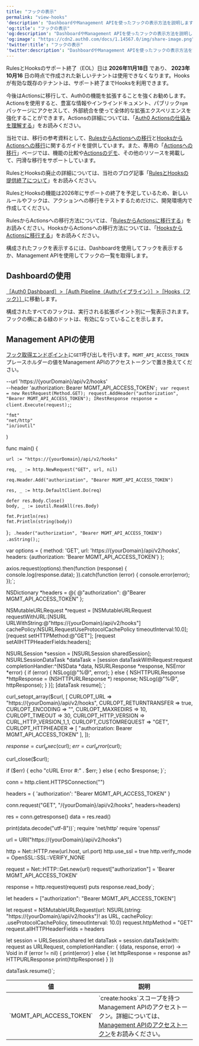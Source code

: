 ```yaml
---
title: "フックの表示"
permalink: "view-hooks"
'description': "DashboardやManagement APIを使ったフックの表示方法を説明します。Hooksは、Auth0 Deploy CLIツールを使用してインポート・エクスポートすることもできます。"
'og:title': "フックの表示"
'og:description': "DashboardやManagement APIを使ったフックの表示方法を説明します。Hooksは、Auth0 Deploy CLIツールを使用してインポート・エクスポートすることもできます。"
'og:image': "https://cdn2.auth0.com/docs/1.14567.0/img/share-image.png"
'twitter:title': "フックの表示"
'twitter:description': "DashboardやManagement APIを使ったフックの表示方法を説明します。Hooksは、Auth0 Deploy CLIツールを使用してインポート・エクスポートすることもできます。"
---
```



<Warning>

RulesとHooksのサポート終了（EOL）日は **2026年11月18日** であり、 **2023年10月16** 日の時点で作成された新しいテナントは使用できなくなります。Hooksが有効な既存のテナントは、サポート終了までHooksを利用できます。

今後はActionsに移行して、Auth0の機能を拡張することを強くお勧めします。Actionsを使用すると、豊富な情報やインラインドキュメント、パブリック`npm`パッケージにアクセスして、外部統合を使って全体的な拡張エクスペリエンスを強化することができます。Actionsの詳細については、「[Auth0 Actionsの仕組みを理解する](/docs/ja-jp/customize/actions/actions-overview)」をお読みください。

当社では、移行の参考資料として、[RulesからActionsへの移行](/docs/ja-jp/customize/actions/migrate/migrate-from-rules-to-actions)と[HooksからActionsへの移行](/docs/ja-jp/customize/actions/migrate/migrate-from-hooks-to-actions)に関するガイドを提供しています。また、専用の「[Actionsへの移行](https://auth0.com/extensibility/movetoactions)」ページでは、機能の比較や[Actionsのデモ](https://www.youtube.com/watch?v=UesFSY1klrI)、その他のリソースを掲載して、円滑な移行をサポートしています。

RulesとHooksの廃止の詳細については、当社のブログ記事「[RulesとHooksの提供終了について](https://auth0.com/blog/preparing-for-rules-and-hooks-end-of-life/)」をお読みください。

</Warning>

<Warning>

RulesとHooksの機能は2026年にサポートの終了を予定しているため、新しいルールやフックは、アクションへの移行をテストするためだけに、開発環境内で作成してください。

RulesからActionsへの移行方法については、「[RulesからActionsに移行する](/docs/ja-jp/customize/actions/migrate/migrate-from-rules-to-actions)」をお読みください。HooksからActionsへの移行方法については、「[HooksからActionsに移行する](/docs/ja-jp/customize/actions/migrate/migrate-from-hooks-to-actions)」をお読みください。

</Warning>

構成されたフックを表示するには、Dashboardを使用してフックを表示するか、<Tooltip data-tooltip-id="react-containers-DefinitionTooltip-0" href="/docs/ja-jp/glossary?term=management-api" tip="Management API: 顧客が管理タスクを実行できるようにするための製品。" cta="用語集の表示">Management API</Tooltip>を使用してフックの一覧を取得します。

## Dashboardの使用

[［Auth0 Dashboard］>［Auth Pipeline（Authパイプライン）］>［Hooks（フック）］](https://manage.auth0.com/#/)に移動します。

構成されたすべてのフックは、実行される拡張ポイント別に一覧表示されます。フックの横にある緑のドットは、有効になっていることを示します。

## Management APIの使用

[フック取得エンドポイント](/docs/ja-jp/api/management/v2/#!/Hooks/get_hooks)に`GET`呼び出しを行います。`MGMT_API_ACCESS_TOKEN`プレースホルダーの値をManagement APIのアクセストークンで置き換えてください。

  --url 'https://{yourDomain}/api/v2/hooks' \
  --header 'authorization: Bearer MGMT_API_ACCESS_TOKEN'`;
var request = new RestRequest(Method.GET);
request.AddHeader("authorization", "Bearer MGMT_API_ACCESS_TOKEN");
IRestResponse response = client.Execute(request);`;

	"fmt"
	"net/http"
	"io/ioutil"
)

func main() {

	url := "https://{yourDomain}/api/v2/hooks"

	req, _ := http.NewRequest("GET", url, nil)

	req.Header.Add("authorization", "Bearer MGMT_API_ACCESS_TOKEN")

	res, _ := http.DefaultClient.Do(req)

	defer res.Body.Close()
	body, _ := ioutil.ReadAll(res.Body)

	fmt.Println(res)
	fmt.Println(string(body))

}`;
  .header("authorization", "Bearer MGMT_API_ACCESS_TOKEN")
  .asString();`;

var options = {
  method: 'GET',
  url: 'https://{yourDomain}/api/v2/hooks',
  headers: {authorization: 'Bearer MGMT_API_ACCESS_TOKEN'}
};

axios.request(options).then(function (response) {
  console.log(response.data);
}).catch(function (error) {
  console.error(error);
});`;

NSDictionary *headers = @{ @"authorization": @"Bearer MGMT_API_ACCESS_TOKEN" };

NSMutableURLRequest *request = [NSMutableURLRequest requestWithURL:[NSURL URLWithString:@"https://{yourDomain}/api/v2/hooks"]
                                                       cachePolicy:NSURLRequestUseProtocolCachePolicy
                                                   timeoutInterval:10.0];
[request setHTTPMethod:@"GET"];
[request setAllHTTPHeaderFields:headers];

NSURLSession *session = [NSURLSession sharedSession];
NSURLSessionDataTask *dataTask = [session dataTaskWithRequest:request
                                            completionHandler:^(NSData *data, NSURLResponse *response, NSError *error) {
                                                if (error) {
                                                    NSLog(@"%@", error);
                                                } else {
                                                    NSHTTPURLResponse *httpResponse = (NSHTTPURLResponse *) response;
                                                    NSLog(@"%@", httpResponse);
                                                }
                                            }];
[dataTask resume];`;

curl_setopt_array($curl, [
  CURLOPT_URL => "https://{yourDomain}/api/v2/hooks",
  CURLOPT_RETURNTRANSFER => true,
  CURLOPT_ENCODING => "",
  CURLOPT_MAXREDIRS => 10,
  CURLOPT_TIMEOUT => 30,
  CURLOPT_HTTP_VERSION => CURL_HTTP_VERSION_1_1,
  CURLOPT_CUSTOMREQUEST => "GET",
  CURLOPT_HTTPHEADER => [
    "authorization: Bearer MGMT_API_ACCESS_TOKEN"
  ],
]);

$response = curl_exec($curl);
$err = curl_error($curl);

curl_close($curl);

if ($err) {
  echo "cURL Error #:" . $err;
} else {
  echo $response;
}`;

conn = http.client.HTTPSConnection("")

headers = { 'authorization': "Bearer MGMT_API_ACCESS_TOKEN" }

conn.request("GET", "/{yourDomain}/api/v2/hooks", headers=headers)

res = conn.getresponse()
data = res.read()

print(data.decode("utf-8"))`;
require 'net/http'
require 'openssl'

url = URI("https://{yourDomain}/api/v2/hooks")

http = Net::HTTP.new(url.host, url.port)
http.use_ssl = true
http.verify_mode = OpenSSL::SSL::VERIFY_NONE

request = Net::HTTP::Get.new(url)
request["authorization"] = 'Bearer MGMT_API_ACCESS_TOKEN'

response = http.request(request)
puts response.read_body`;

let headers = ["authorization": "Bearer MGMT_API_ACCESS_TOKEN"]

let request = NSMutableURLRequest(url: NSURL(string: "https://{yourDomain}/api/v2/hooks")! as URL,
                                        cachePolicy: .useProtocolCachePolicy,
                                    timeoutInterval: 10.0)
request.httpMethod = "GET"
request.allHTTPHeaderFields = headers

let session = URLSession.shared
let dataTask = session.dataTask(with: request as URLRequest, completionHandler: { (data, response, error) -> Void in
  if (error != nil) {
    print(error)
  } else {
    let httpResponse = response as? HTTPURLResponse
    print(httpResponse)
  }
})

dataTask.resume()`;

<CodeGroup>
<AuthCodeBlock children={codeExample1} language="bash" filename="cURL" />
<AuthCodeBlock children={codeExample2} language="csharp" filename="C#" />
<AuthCodeBlock children={codeExample3} language="go" filename="Go" />
<AuthCodeBlock children={codeExample4} language="java" filename="Java" />
<AuthCodeBlock children={codeExample5} language="javascript" filename="Node.JS" />
<AuthCodeBlock children={codeExample6} language="obj-c" filename="Obj-C" />
<AuthCodeBlock children={codeExample7} language="php" filename="PHP" />
<AuthCodeBlock children={codeExample8} language="python" filename="Python" />
<AuthCodeBlock children={codeExample9} language="ruby" filename="Ruby" />
<AuthCodeBlock children={codeExample10} language="swift" filename="Swift" />
</CodeGroup>

<table class="table"><thead>
<tr>
<th><b>値</b></th>
<th><b>説明</b></th>
</tr>
</thead>
<tbody>
<tr>
<td>`MGMT_API_ACCESS_TOKEN`</td>
<td>`create:hooks`<Tooltip id="react-containers-DefinitionTooltip-1">スコープ</Tooltip>を持つManagement APIのアクセストークン。詳細については、<a href="/docs/ja-jp/api/management/v2/tokens">Management APIのアクセストークン</a>をお読みください。</td>
</tr>
</tbody>
</table>